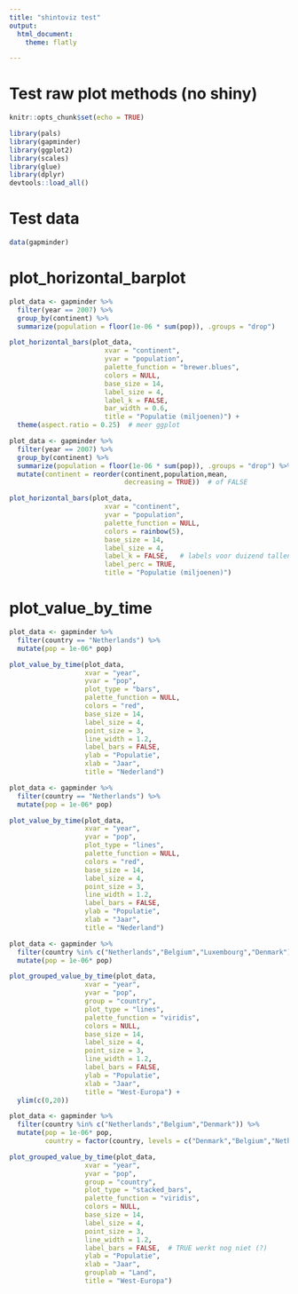 ```yaml
---
title: "shintoviz test"
output: 
  html_document:
    theme: flatly

---
```


# Test raw plot methods (no shiny)

```r
knitr::opts_chunk$set(echo = TRUE)

library(pals)
library(gapminder)
library(ggplot2)
library(scales)
library(glue)
library(dplyr)
devtools::load_all()

```

# Test data

```r

data(gapminder)


```



# plot_horizontal_barplot

```r
plot_data <- gapminder %>% 
  filter(year == 2007) %>%
  group_by(continent) %>%
  summarize(population = floor(1e-06 * sum(pop)), .groups = "drop")

plot_horizontal_bars(plot_data, 
                        xvar = "continent",
                        yvar = "population",
                        palette_function = "brewer.blues",
                        colors = NULL,
                        base_size = 14,
                        label_size = 4,
                        label_k = FALSE, 
                        bar_width = 0.6,
                        title = "Populatie (miljoenen)") + 
  theme(aspect.ratio = 0.25)  # meer ggplot
```



```r
plot_data <- gapminder %>% 
  filter(year == 2007) %>%
  group_by(continent) %>%
  summarize(population = floor(1e-06 * sum(pop)), .groups = "drop") %>%
  mutate(continent = reorder(continent,population,mean, 
                             decreasing = TRUE))  # of FALSE 

plot_horizontal_bars(plot_data, 
                        xvar = "continent",
                        yvar = "population",
                        palette_function = NULL,
                        colors = rainbow(5),
                        base_size = 14,
                        label_size = 4,
                        label_k = FALSE,   # labels voor duizend tallen
                        label_perc = TRUE,
                        title = "Populatie (miljoenen)")
```



# plot_value_by_time



```r
plot_data <- gapminder %>% 
  filter(country == "Netherlands") %>%
  mutate(pop = 1e-06* pop)

plot_value_by_time(plot_data,
                   xvar = "year",
                   yvar = "pop",
                   plot_type = "bars",
                   palette_function = NULL,
                   colors = "red",
                   base_size = 14,
                   label_size = 4,
                   point_size = 3,
                   line_width = 1.2,
                   label_bars = FALSE,
                   ylab = "Populatie",
                   xlab = "Jaar",
                   title = "Nederland")

```

```r
plot_data <- gapminder %>% 
  filter(country == "Netherlands") %>%
  mutate(pop = 1e-06* pop)

plot_value_by_time(plot_data,
                   xvar = "year",
                   yvar = "pop",
                   plot_type = "lines",
                   palette_function = NULL,
                   colors = "red",
                   base_size = 14,
                   label_size = 4,
                   point_size = 3,
                   line_width = 1.2,
                   label_bars = FALSE,
                   ylab = "Populatie",
                   xlab = "Jaar",
                   title = "Nederland")

```


```r
plot_data <- gapminder %>% 
  filter(country %in% c("Netherlands","Belgium","Luxembourg","Denmark")) %>%
  mutate(pop = 1e-06* pop)

plot_grouped_value_by_time(plot_data,
                   xvar = "year",
                   yvar = "pop",
                   group = "country",
                   plot_type = "lines",
                   palette_function = "viridis",
                   colors = NULL,
                   base_size = 14,
                   label_size = 4,
                   point_size = 3,
                   line_width = 1.2,
                   label_bars = FALSE,
                   ylab = "Populatie",
                   xlab = "Jaar",
                   title = "West-Europa") +
  ylim(c(0,20))
```

```r
plot_data <- gapminder %>% 
  filter(country %in% c("Netherlands","Belgium","Denmark")) %>%
  mutate(pop = 1e-06* pop,
         country = factor(country, levels = c("Denmark","Belgium","Netherlands")))

plot_grouped_value_by_time(plot_data,
                   xvar = "year",
                   yvar = "pop",
                   group = "country",
                   plot_type = "stacked_bars",
                   palette_function = "viridis",
                   colors = NULL,
                   base_size = 14,
                   label_size = 4,
                   point_size = 3,
                   line_width = 1.2,
                   label_bars = FALSE,  # TRUE werkt nog niet (?)
                   ylab = "Populatie",
                   xlab = "Jaar",
                   grouplab = "Land",
                   title = "West-Europa")
```

